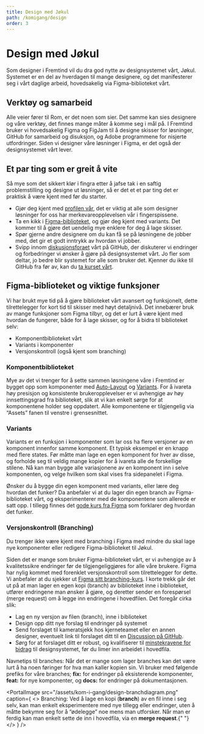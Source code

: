 ```yaml
---
title: Design med Jøkul
path: /komigang/design
order: 3
---
```



# Design med Jøkul

<Ingress>
    Som designer i Fremtind vil du dra god nytte av designsystemet vårt, Jøkul. Systemet er en del av hverdagen til
    mange designere, og det manifesterer seg i vårt daglige arbeid, hovedsakelig via Figma-biblioteket vårt.
</Ingress>

## Verktøy og samarbeid

Alle veier fører til Rom, er det noen som sier. Det samme kan sies designere og våre verktøy, det finnes mange måter å komme seg i mål på. I Fremtind bruker vi hovedsakelig Figma og FigJam til å designe skisser for løsninger, GitHub for samarbeid og disuksjon, og Adobe programmene for nisjerte utfordringer. Siden vi designer våre løsninger i Figma, er det også der designsystemet vårt lever.

## Et par ting som er greit å vite

Så mye som det sikkert klør i fingra etter å jafse tak i en saftig problemstilling og designe ut løsninger, så er det et et par ting det er praktisk å være kjent med før du starter.

-   Gjør deg kjent med [profilen vår](/profil/designprinsipper), det er viktig at alle som designer løsninger for oss har merkevareopplevelsen vår i fingerspissene.
-   Ta en kikk i [Figma-biblioteket](https://www.figma.com/file/y9JtTf3whfTCHCdYSUXVQ5/?node-id=0%3A1), og gjør deg kjent med variants. Det kommer til å gjøre det uendelig mye enklere for deg å lage skisser.
-   Spør gjerne andre designere om du kan få se på løsningene de jobber med, det gir et godt inntrykk av hvordan vi jobber.
-   Svipp innom [diskusjonsforaet](https://github.com/fremtind/jokul/discussions) vårt på GitHub, der diskuterer vi endringer og forbedringer vi ønsker å gjøre på designsystemet vårt. Jo fler som deltar, jo bedre blir systemet for alle som bruker det. Kjenner du ikke til GitHub fra før av, kan du [ta kurset vårt](https://www.figma.com/proto/HOmcpKHfjHnS9f8397hfxU/Github-for-Designere?page-id=0%3A1&node-id=1%3A2&viewport=260%2C48%2C0.1&scaling=scale-down-width&starting-point-node-id=1%3A2).

## Figma-biblioteket og viktige funksjoner

Vi har brukt mye tid på å gjøre biblioteket vårt avansert og funksjonelt, dette tilrettelegger for kort tid til skisser med høyt detaljnivå. Det innebærer bruk av mange funksjoner som Figma tilbyr, og det er lurt å være kjent med hvordan de fungerer, både for å lage skisser, og for å bidra til biblioteket selv:

-   Komponentbiblioteket vårt
-   Variants i komponenter
-   Versjonskontroll (også kjent som branching)

### Komponentbiblioteket

Mye av det vi trenger for å sette sammen løsningene våre i Fremtind er bygget opp som komponenter med [Auto-Layout](https://help.figma.com/hc/en-us/articles/360040451373-Create-dynamic-designs-with-auto-layout) og [Variants](https://help.figma.com/hc/en-us/articles/360056440594-Create-and-use-variants). For å ivareta høy presisjon og konsistente brukeropplevelser er vi avhengige av høy innsettingsgrad fra biblioteket, slik at vi kan enkelt sørge for at komponentene holder seg oppdatert. Alle komponentene er tilgjengelig via “Assets” fanen til venstre i grensesnittet.

<PortalImage
    src="/assets/kom-i-gang/design-figma-components.png"
    caption="Innsetting: Bruk Shift + I inne i Figmafilen din, for å ta frem en hurtigmeny med søk for innsetting av nye komponenter fra designsystemet."
/>

### Variants

Variants er en funksjon i komponenter som lar oss ha flere versjoner av en komponent innenfor samme komponent. Et typisk eksempel er en knapp med flere states. Før måtte man lage en egen komponent for hver av disse, og forholde seg til veldig mange kopier for å ivareta alle de forskellige stilene. Nå kan man bygge alle variasjonene av en komponent inn i selve komponenten, og velge hvilken som skal vises fra sidepanelet i Figma.

<PortalImage
    className="jkl-spacing-xl--bottom"
    src="/assets/kom-i-gang/design-variants.png"
    caption="Variants i komponenter: I stedet for å ha mange kopier av samme komponent, kan vi nå slå av og på variasjoner av samme komponent etter behov."
/>

Ønsker du å bygge din egen komponent med variants, eller lære deg hvordan det funker? Da anbefaler vi at du lager din egen branch av Figma-biblioteket vårt, og eksperimenterer med de komponentene som allerede er satt opp. I tillegg finnes det [gode kurs fra Figma](https://help.figma.com/hc/en-us/sections/360006233714-Components-and-styles) som forklarer deg hvordan det funker.

### Versjonskontroll (Branching)

<div className="jkl-portal-paragraph">
    <WarningMessageBox title="Obs: funksjon for viderekomne" role="none presentation" fullWidth>
        Du trenger ikke være kjent med branching i Figma med mindre du skal lage nye komponenter eller redigere
        Figma-biblioteket til Jøkul.
    </WarningMessageBox>
</div>

Siden det er mange som bruker Figma-biblioteket vårt, er vi avhengige av å kvalitetssikre endringer før de tilgjengeliggjøres for alle våre brukere. Figma har nylig kommet med forenklet versjonskontroll som tilrettelegger for dette. Vi anbefaler at du sjekker ut [Figma sitt branching-kurs](https://help.figma.com/hc/en-us/articles/360063144053-Create-branches-and-merge-changes). I korte trekk går det ut på at man lager en egen kopi (branch) av biblioteket inne i biblioteket, utfører endringene man ønsker å gjøre, og deretter sender en forespørsel (merge request) om å legge inn endringene i hovedfilen. Det foregår cirka slik:

-   Lag en ny versjon av filen (branch), inne i biblioteket
-   Design opp ditt nye forslag til endringer på systemet
-   Send forslaget til kameratsjekk hos kjerneteamet eller en annen designer, eventuelt link til forslaget ditt til en [Discussion på GitHub](https://github.com/fremtind/jokul/discussions).
-   Sørg for at forslaget ditt er robust, og kvalifiserer til [minstekravene for bidrag](/endre/hvordan-endre-jokul#klar-for-å-lansere-huskelista-hjelper-deg-) til designsystemet, før du limer inn arbeidet i hovedfila.

<div className="jkl-portal-paragraph">
    <p className="jkl-small jkl-spacing-s--bottom">
        Navnetips til branches: Når det er mange som lager branches kan det være lurt å ha noen føringer for hva man
        kaller kopien sin. Vi bruker med følgende prefiks for våre branches; <b>fix:</b> for endringer på eksisterende
        komponenter, <b>feat:</b> for nye komponenter, og <b>docs:</b> for endringer på dokumentasjonen.
    </p>
</div>

<PortalImage
    src="/assets/kom-i-gang/design-branchdiagram.png"
    caption={
        <>
            Branching: Ved å lage en kopi (<b>branch</b>) av en fil inne i seg selv, kan man enkelt eksperimentere med
            nye tillegg eller endringer, uten å måtte bekymre seg for å “ødelegge” noe mens man utforsker. Når man er
            ferdig kan man enkelt sette de inn i hovedfila, via en <b>merge request</b>.{" "}
        </>
    }
/>
